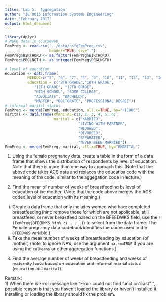 ```yaml
---
title: 'Lab 5:  Aggregation'
author: "IE 0015 Information Systems Engineering"
date: "February 2017"
output: html_document
---
```


```r
library(dplyr)
# NSFG data in Courseweb
FemPreg <- read.csv("../data/nsfgFemPreg.csv",
                    header=TRUE, sep=",")
FemPreg$BIRTHORD <- as.factor(FemPreg$BIRTHORD)
FemPreg$PRGLNGTH <- as.integer(FemPreg$PRGLNGTH)
```

```r
# level of education
education <- data.frame(
          HIEDUC=c("5", "6", "7", "8", "9", "10", "11", "12", "13", "14", "15"),
          education = c("9TH GRADE","10TH GRADE",
             "11TH GRADE", "12TH GRADE",
             "HIGH SCHOOL", "SOME COLLEGE",
             "ASSOCIATE", "BACHELOR",
             "MASTER", "DOCTORATE", "PROFESSIONAL DEGREE"))
# informal marital status
FemPreg <- merge(FemPreg, education, all.x=TRUE, by="HIEDUC")
marital <- data.frame(RMARITAL=c(1, 2, 3, 4, 5, 6),
                      marital = c("MARRIED",
                                 "LIVING WITH PARTNER",
                                 "WIDOWED",
                                 "DIVORCED",
                                 "SEPARATED",
                                 "NEVER BEEN MARRIED"))
FemPreg <- merge(FemPreg, marital, all.x=TRUE, by="RMARITAL")
```

1.  Using the female pregnancy data, create a table in the form of a data frame that shows the distribution of respondents by level of education. Note that there is more than one way to approach this. (Note that the above code takes ACS data and replaces the education code with the meaning of the code, similar to the aggegation code in lecture.)


2.  Find the mean of number of weeks of breastfeeding  by level of education of the mother. (Note that the code above merges the ACS coded level of education with its meaning.) 
  i.  Create a data frame that only includes women who have completed breastfeeding (hint: remove those for which are not applicable, still breastfeed, or never breastfeed based on the BFEEDWKS field, use the `!(FemPreg$BFEEDWKS %in% c( . . .))` to select from the data frame. The Female pregnancy data codebook identifies the codes used in the `BFEEDWKS` variable.)
  ii.  Take the mean number of weeks of breastfeeding by education (of mother) (note: to ignore NA's, use the argument `na.rm=TRUE` if you are using the `colMeans` or other aggregation functions.)


3.  Find the average number of weeks of breastfeeding and weeks of maternity leave based on education and informal marital status (`education` and `marital`)

Remark:   
1) When there is Error message like "Error: could not find function "cast" ", possible reason is that you haven't 
loaded the library or haven't installed it. Installing or loading the library should fix the problem.       




